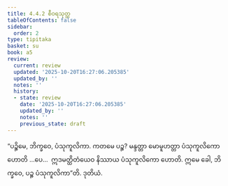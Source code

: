 ```yaml
---
title: 4.4.2 စီဝရသုတ္တ
tableOfContents: false
sidebar:
  order: 2
type: tipitaka
basket: su
book: a5
review:
  current: review
  updated: '2025-10-20T16:27:06.205385'
  updated_by: ''
  notes: ''
  history:
  - state: review
    date: '2025-10-20T16:27:06.205385'
    updated_by: ''
    notes: ''
    previous_state: draft
---
```



<DynamicBreadcrumb />


<ReviewStatus review={frontmatter.review} showDetails={true} />

<HypothesisAnnotation frontmatter={frontmatter} />

<Division number="182" book="a5" e="ch" v="16" p="193">

<Paragraph number="1076" book="a5">
“ပဉ္စိမေ, ဘိက္ခဝေ, ပံသုကူလိကာ. ကတမေ ပဉ္စ? မန္ဒတ္တာ မောမူဟတ္တာ ပံသုကူလိကော ဟောတိ …ပေ…  ဣဒမတ္ထိတံယေဝ နိဿာယ ပံသုကူလိကော ဟောတိ. ဣမေ ခေါ, ဘိက္ခဝေ, ပဉ္စ ပံသုကူလိကာ”တိ.

</Paragraph>
</Division>

<Paragraph number="1077" type="center" book="a5">
ဒုတိယံ.
</Paragraph>